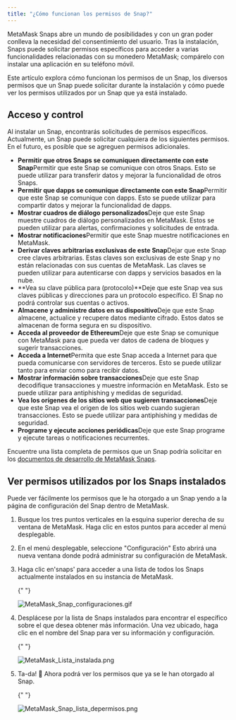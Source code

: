 ```yaml
---
title: "¿Cómo funcionan los permisos de Snap?"
---
```


MetaMask Snaps abre un mundo de posibilidades y con un gran poder conlleva la necesidad del consentimiento del usuario. Tras la instalación, Snaps puede solicitar permisos específicos para acceder a varias funcionalidades relacionadas con su monedero MetaMask; compárelo con instalar una aplicación en su teléfono móvil.

Este artículo explora cómo funcionan los permisos de un Snap, los diversos permisos que un Snap puede solicitar durante la instalación y cómo puede ver los permisos utilizados por un Snap que ya está instalado.

## Acceso y control

Al instalar un Snap, encontrarás solicitudes de permisos específicos. Actualmente, un Snap puede solicitar cualquiera de los siguientes permisos. En el futuro, es posible que se agreguen permisos adicionales.

- **Permitir que otros Snaps se comuniquen directamente con este Snap**Permitir que este Snap se comunique con otros Snaps. Esto se puede utilizar para transferir datos y mejorar la funcionalidad de otros Snaps.
- **Permitir que dapps se comunique directamente con este Snap**Permitir que este Snap se comunique con dapps. Esto se puede utilizar para compartir datos y mejorar la funcionalidad de dapps.
- **Mostrar cuadros de diálogo personalizados**Deje que este Snap muestre cuadros de diálogo personalizados en MetaMask. Estos se pueden utilizar para alertas, confirmaciones y solicitudes de entrada.
- **Mostrar notificaciones**Permitir que este Snap muestre notificaciones en MetaMask.
- **Derivar claves arbitrarias exclusivas de este Snap**Dejar que este Snap cree claves arbitrarias. Estas claves son exclusivas de este Snap y no están relacionadas con sus cuentas de MetaMask. Las claves se pueden utilizar para autenticarse con dapps y servicios basados en la nube.
- **Vea su clave pública para (protocolo)**Deje que este Snap vea sus claves públicas y direcciones para un protocolo específico. El Snap no podrá controlar sus cuentas o activos.
- **Almacene y administre datos en su dispositivo**Deje que este Snap almacene, actualice y recupere datos mediante cifrado. Estos datos se almacenan de forma segura en su dispositivo.
- **Acceda al proveedor de Ethereum**Deje que este Snap se comunique con MetaMask para que pueda ver datos de cadena de bloques y sugerir transacciones.
- **Acceda a Internet**Permita que este Snap acceda a Internet para que pueda comunicarse con servidores de terceros. Esto se puede utilizar tanto para enviar como para recibir datos.
- **Mostrar información sobre transacciones**Deje que este Snap decodifique transacciones y muestre información en MetaMask. Esto se puede utilizar para antiphishing y medidas de seguridad.
- **Vea los orígenes de los sitios web que sugieren transacciones**Deje que este Snap vea el origen de los sitios web cuando sugieran transacciones. Esto se puede utilizar para antiphishing y medidas de seguridad.
- **Programe y ejecute acciones periódicas**Deje que este Snap programe y ejecute tareas o notificaciones recurrentes.

Encuentre una lista completa de permisos que un Snap podría solicitar en los [documentos de desarrollo de MetaMask Snaps](https://docs.metamask.io/guide/snaps-rpc-api.html).

## Ver permisos utilizados por los Snaps instalados

Puede ver fácilmente los permisos que le ha otorgado a un Snap yendo a la página de configuración del Snap dentro de MetaMask.

1. Busque los tres puntos verticales en la esquina superior derecha de su ventana de MetaMask. Haga clic en estos puntos para acceder al menú desplegable.

2. En el menú desplegable, seleccione "Configuración" Esto abrirá una nueva ventana donde podrá administrar su configuración de MetaMask.

3. Haga clic en'snaps' para acceder a una lista de todos los Snaps actualmente instalados en su instancia de MetaMask.

   {" "}

   <div class="center-container">
     <div class="img-small">
       <img
         src={
           require("../../../../../img/metamask-snaps/how-do-snap-permissions-work/MetaMask_Snap_settings.gif")
             .default
         }
         alt="MetaMask_Snap_configuraciones.gif"
       />
     </div>
   </div>

4. Desplácese por la lista de Snaps instalados para encontrar el específico sobre el que desea obtener más información. Una vez ubicado, haga clic en el nombre del Snap para ver su información y configuración.

   {" "}

   <div class="center-container">
     <div class="img-small">
       <img
         src={
           require("../../../../../img/metamask-snaps/how-do-snap-permissions-work/MetaMask_Snap_installed_list.png")
             .default
         }
         alt="MetaMask_Lista_instalada.png"
       />
     </div>
   </div>

5. Ta-da! 🙌 Ahora podrá ver los permisos que ya se le han otorgado al Snap.

   {" "}

   <div class="center-container">
     <div class="img-small">
       <img
         src={
           require("../../../../../img/metamask-snaps/how-do-snap-permissions-work/MetaMask_Snap_permissions_list.png")
             .default
         }
         alt="MetaMask_Snap_lista_depermisos.png"
       />
     </div>
   </div>
